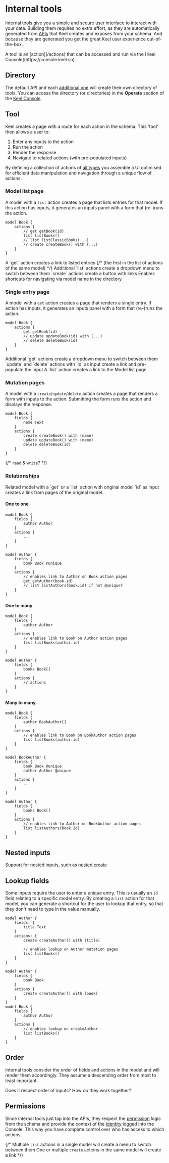 # Internal tools

Internal tools give you a simple and secure user interface to interact with your data. Building them requires no extra effort, as they are automatically generated from [APIs](/apis) that Keel creates and exposes from your schema. And because they are generated you get the great Keel user experience out-of-the-box.


<Callout type="info" emoji="⚒️">
  A tool is an [action](/actions) that can be accessed and run via the [Keel Console](https://console.keel.so)
</Callout>

## Directory

The default API and each [additional one](/tutorial#apis) will create their own directory of tools. You can access the directory (or directories) in the **Operate** section of the [Keel Console](https://console.keel.so).

## Tool
Keel creates a page with a route for each action in the schema. This 'tool' then allows a user to:
1. Enter any inputs to the action
2. Run the action
3. Render the response
4. Navigate to related actions (with pre-populated inputs)

By defining a collection of actions of [all types](/actions#action-types) you assemble a UI optimised for efficient data manipulation and navigation through a unique flow of actions.

### Model list page
A model with a `list` action creates a page that lists entries for that model. If this action has inputs, it generates an inputs panel with a form that (re-)runs the action.
```keel
model Book {
    actions {
        // get getBook(id)
        list listBooks()
        // list listClassicBooks(...)
        // create createBook() with (...)
    }
}
```
<Callout type="info" emoji="ℹ️">
    A `get` action creates a link to listed entries
  {/* (the first in the list of actions of the same model) */}
</Callout>
<Callout type="info" emoji="ℹ️">
    Additional `list` actions create a dropdown menu to switch between them 
</Callout>
<Callout type="info" emoji="ℹ️">
    `create` actions create a button with links
</Callout>
<Callout type="info" emoji="ℹ️">
  Enables shortcuts for navigating via model name in the directory
</Callout>

### Single entry page
A model with a `get` action creates a page that renders a single entry. If action has inputs, it generates an inputs panel with a form that (re-)runs the action.
```keel
model Book {
    actions {
        get getBook(id)
        // update updateBook(id) with (...)
        // delete deleteBook(id)
    }
}
```
<Callout type="info" emoji="ℹ️">
    Additional `get` actions create a dropdown menu to switch between them 
</Callout>
<Callout type="info" emoji="ℹ️">
  `update` and `delete` actions with `id` as input create a link and pre-populate the input
</Callout>
<Callout type="info" emoji="ℹ️">
  A `list` action creates a link to the Model list page
</Callout>

### Mutation pages
A model with a `create`/`update`/`delete` action creates a page that renders a form with inputs to the action. Submitting the form runs the action and displays the response.
```keel
model Book {
    fields {
        name Text
    }
    actions {
        create createBook() with (name)
        update updateBook() with (name)
        delete deleteBook(id)
    }
}
```


{/* 
`read` & `write`? */}

### Relationships
<Callout type="info" emoji="ℹ️">
  Related model with a `get` or a `list` action with original model `id` as input creates a link from pages of the original model.
</Callout>

#### One to one
```keel
model Book {
    fields {
        author Author
    }
    actions {
        ...
    }
}

model Author {
    fields {
        book Book @unique
    }
    actions {
        // enables link to Author on Book action pages
        get getAuthor(book.id)
        // list listAuthors(book.id) if not @unique?
    }
}
```
#### One to many
```keel
model Book {
    fields {
        author Author
    }
    actions {
        // enables link to Book on Author action pages
        list listBooks(author.id)
    }
}

model Author {
    fields {
        books Book[]
    }
    actions {
        // actions
    }
}
```

#### Many to many
```keel
model Book {
    fields {
        author BookAuthor[]
    }
    actions {
        // enables link to Book on BookAuthor action pages
        list listBooks(author.id)
    }
}

model BookAuthor {
    fields {
        book Book @unique
        author Author @unique
    }
    actions {
        ...
    }
}

model Author {
    fields {
        books Book[]
    }
    actions {
        // enables link to Author on BookAuthor action pages
        list listAuthors(book.id)
    }
}
```

## Nested inputs
Support for nested inputs, such as [nested create](/actions#creating-nested-records)

## Lookup fields
Some inputs require the user to enter a unique entry. This is usually an `id` field relating to a specific model entry. By creating a `list` action for that model, you can generate a shortcut for the user to lookup that entry, so that they don't need to type in the value manually.

```keel
model Author {
    fields: {
        title Text
    }
    actions: {
        create createAuthor() with (title)

        // enables lookup on Author mutation pages
        list listBooks()
    }
}

```

```keel
model Author {
    fields {
        book Book
    }
    actions {
        create createAuthor() with (book)
    }
}
model Book {
    fields {
        author Author
    }
    actions {
        // enables lookup on createAuthor
        list listBooks()
    }
}
```

## Order
Internal tools consider the order of fields and actions in the model and will render them accordingly. They assume a descending order from most to least important.

Does it respect order of inputs? How do they work together?




## Permissions
Since internal tools just tap into the APIs, they respect the [permission](/permissions) logic from the schema and provide the context of the [Identity](/identity) logged into the Console. This way you have complete control over who has access to which actions.


{/* <Callout type="info" emoji="ℹ️">
  Multiple `list` actions in a single model will create a menu to switch between them
</Callout>
<Callout type="info" emoji="ℹ️">
  One or multiple `create` actions in the same model will create a link
</Callout> */}